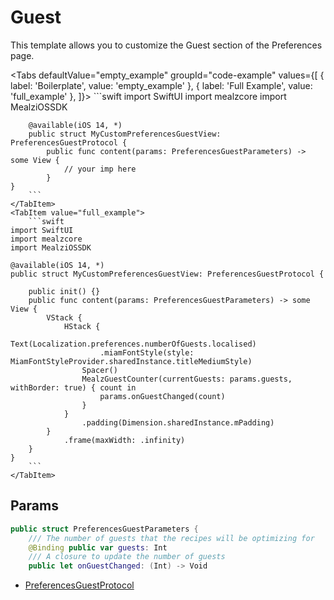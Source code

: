
# Guest

This template allows you to customize the Guest section of the Preferences page.

<Tabs defaultValue="empty_example" groupId="code-example"
      values={[
          { label: 'Boilerplate', value: 'empty_example' },
          { label: 'Full Example', value: 'full_example' },
      ]}>
    <TabItem value="empty_example">
        ```swift
        import SwiftUI
        import mealzcore
        import MealziOSSDK

        @available(iOS 14, *)
        public struct MyCustomPreferencesGuestView: PreferencesGuestProtocol {
            public func content(params: PreferencesGuestParameters) -> some View {
                // your imp here
            }
    }
        ```
    </TabItem>
    <TabItem value="full_example">
        ```swift
    import SwiftUI
    import mealzcore
    import MealziOSSDK

    @available(iOS 14, *)
    public struct MyCustomPreferencesGuestView: PreferencesGuestProtocol {

        public init() {}
        public func content(params: PreferencesGuestParameters) -> some View {
            VStack {
                HStack {
                    Text(Localization.preferences.numberOfGuests.localised)
                        .miamFontStyle(style: MiamFontStyleProvider.sharedInstance.titleMediumStyle)
                    Spacer()
                    MealzGuestCounter(currentGuests: params.guests, withBorder: true) { count in
                        params.onGuestChanged(count)
                    }
                }
                    .padding(Dimension.sharedInstance.mPadding)
            }
                .frame(maxWidth: .infinity)
        }
    }
        ```
    </TabItem>
</Tabs>

## Params

```swift
public struct PreferencesGuestParameters {
    /// The number of guests that the recipes will be optimizing for
    @Binding public var guests: Int
    /// A closure to update the number of guests
    public let onGuestChanged: (Int) -> Void
```

- [PreferencesGuestProtocol](https://miamtech.github.io/MealziOSSDKRelease/documentation/mealziossdk/preferencesguestprotocol)